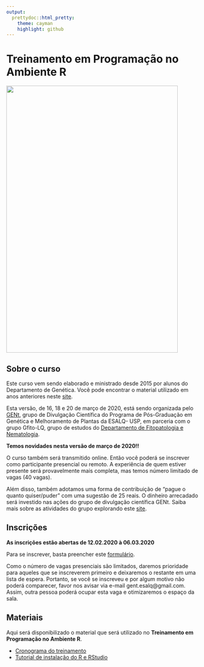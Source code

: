 ```yaml
---
output:
  prettydoc::html_pretty:
    theme: cayman
    highlight: github
---
```


# Treinamento em Programação no Ambiente R

<img src="folder.jpeg" alt="" width="450" height="700">


## Sobre o curso

Este curso vem sendo elaborado e ministrado desde 2015 por alunos do Departamento de Genética. Você pode encontrar o material utilizado em anos anteriores neste [site](http://cristianetaniguti.github.io/Workshop_genetica_esalq/). 

Esta versão, de 16, 18 e 20 de março de 2020, está sendo organizada pelo [GENt](https://gent-esalq.github.io/), grupo de Divulgação Científica do Programa de Pós-Graduação em Genética e Melhoramento de Plantas da ESALQ- USP, em parceria com o grupo Gfito-LQ, grupo de estudos do [Departamento de Fitopatologia e Nematologia](http://www.lfn.esalq.usp.br/).


**Temos novidades nesta versão de março de 2020!! **

O curso também será transmitido online. Então você poderá se inscrever como participante presencial ou remoto. A experiência de quem estiver presente será provavelmente mais completa, mas temos número limitado de vagas (40 vagas).

Além disso, também adotamos uma forma de contribuição de "pague o quanto quiser/puder" com uma sugestão de 25 reais. O dinheiro arrecadado será investido nas ações do grupo de divulgação científica GENt. Saiba mais sobre as atividades do grupo explorando este [site](https://gent-esalq.github.io/).

## Inscrições

**As inscrições estão abertas de 12.02.2020 à 06.03.2020**

Para se inscrever, basta preencher este [formulário](https://forms.gle/kydiaKPwtBuu6XKU7).

Como o número de vagas presenciais são limitados, daremos prioridade para aqueles que se inscreverem primeiro e deixaremos o restante em uma lista de espera. Portanto, se você se inscreveu e por algum motivo não poderá comparecer, favor nos avisar via e-mail gent.esalq@gmail.com. Assim, outra pessoa poderá ocupar esta vaga e otimizaremos o espaço da sala.

## Materiais

Aqui será disponibilizado o material que será utilizado no **Treinamento em Programação no Ambiente R**.

* [Cronograma do treinamento](cronograma.html)
* [Tutorial de instalação do R e RStudio](Tutorial_instalacao.html)
